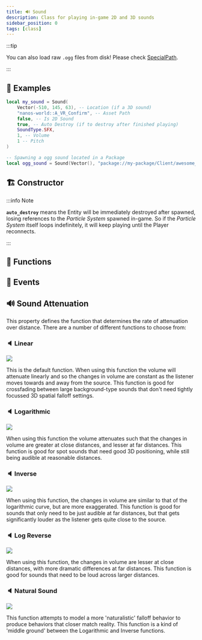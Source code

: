 ```yaml
---
title: 🔊 Sound
description: Class for playing in-game 2D and 3D sounds
sidebar_position: 0
tags: [class]
---
```


<HeaderDeclaration type="Class" name="Sound" image="/img/docs/sound.webp" />

:::tip

You can also load raw `.ogg` files from disk! Please check [SpecialPath](/scripting-reference/glossary/basic-types.md#specialpath).

:::


## 🎒 Examples

```lua
local my_sound = Sound(
    Vector(-510, 145, 63), -- Location (if a 3D sound)
    "nanos-world::A_VR_Confirm", -- Asset Path
    false, -- Is 2D Sound
    true, -- Auto Destroy (if to destroy after finished playing)
    SoundType.SFX,
    1, -- Volume
    1 -- Pitch
)
```

```lua
-- Spawning a ogg sound located in a Package
local ogg_sound = Sound(Vector(), "package://my-package/Client/awesome_beep.ogg", true)
```


## 🏗️ Constructor

<ConstructorDeclaration type="Class" name="Sound" />

:::info Note

**`auto_destroy`** means the Entity will be immediately destroyed after spawned, losing references to the _Particle System_ spawned in-game. So if the _Particle System_ itself loops indefinitely, it will keep playing until the Player reconnects.

:::

## 🦠 Functions

<FunctionsDeclaration type="Class" name="Sound" />


## 🚀 Events

<EventsDeclaration type="Class" name="Sound" />


## 🔊 Sound Attenuation

This property defines the function that determines the rate of attenuation over distance. There are a number of different functions to choose from:

### 🔈 Linear

![](/img/docs/sounds-linear.webp)

This is the default function. When using this function the volume will attenuate linearly and so the changes in volume are constant as the listener moves towards and away from the source. This function is good for crossfading between large background-type sounds that don't need tightly focussed 3D spatial falloff settings.

### 🔈 Logarithmic

![](/img/docs/sounds-log.webp)

When using this function the volume attenuates such that the changes in volume are greater at close distances, and lesser at far distances. This function is good for spot sounds that need good 3D positioning, while still being audible at reasonable distances.

### 🔈 Inverse

![](/img/docs/sounds-inverse.webp)

When using this function, the changes in volume are similar to that of the logarithmic curve, but are more exaggerated. This function is good for sounds that only need to be just audible at far distances, but that gets significantly louder as the listener gets quite close to the source.

### 🔈 Log Reverse

![](/img/docs/sounds-log-reverse.webp)

When using this function, the changes in volume are lesser at close distances, with more dramatic differences at far distances. This function is good for sounds that need to be loud across larger distances.

### 🔈 Natural Sound

![](/img/docs/sounds-natural.webp)

This function attempts to model a more 'naturalistic' falloff behavior to produce behaviors that closer match reality. This function is a kind of 'middle ground' between the Logarithmic and Inverse functions.
